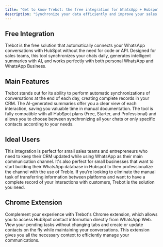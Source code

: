 ```yaml
---
title: "Get to know Trebot: the free integration for WhatsApp + Hubspot"
description: "Synchronize your data efficiently and improve your sales processes."
---
```


## Free Integration

Trebot is the free solution that automatically connects your WhatsApp conversations with HubSpot without the need for code or API. Designed for sales teams, this tool synchronizes your chats daily, generates intelligent summaries with AI, and works perfectly with both personal WhatsApp and WhatsApp Business.

## Main Features

Trebot stands out for its ability to perform automatic synchronizations of conversations at the end of each day, creating complete records in your CRM. The AI-generated summaries offer you a clear view of each interaction, saving you valuable time in manual documentation. The tool is fully compatible with all HubSpot plans (Free, Starter, and Professional) and allows you to choose between synchronizing all your chats or only specific contacts according to your needs.

## Ideal Users

This integration is perfect for small sales teams and entrepreneurs who need to keep their CRM updated while using WhatsApp as their main communication channel. It's also perfect for small businesses that want to start building their WhatsApp database in Hubspot to then professionalize the channel with the use of Treble. If you're looking to eliminate the manual task of transferring information between platforms and want to have a complete record of your interactions with customers, Trebot is the solution you need.

## Chrome Extension

Complement your experience with Trebot's Chrome extension, which allows you to access HubSpot contact information directly from WhatsApp Web. View your pending tasks without changing tabs and create or update contacts on the fly while maintaining your conversations. This extension gives you all the necessary context to efficiently manage your communications. 